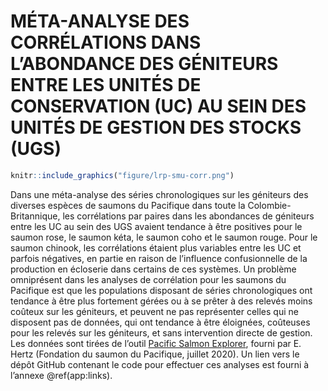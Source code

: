 # MÉTA-ANALYSE DES CORRÉLATIONS DANS L’ABONDANCE DES GÉNITEURS ENTRE LES UNITÉS DE CONSERVATION (UC) AU SEIN DES UNITÉS DE GESTION DES STOCKS (UGS) {#app:meta-analysis-appendix}



```r
knitr::include_graphics("figure/lrp-smu-corr.png")

```


Dans une méta-analyse des séries chronologiques sur les géniteurs des diverses espèces de saumons du Pacifique dans toute la Colombie-Britannique, les corrélations par paires dans les abondances de géniteurs entre les UC au sein des UGS avaient tendance à être positives pour le saumon rose, le saumon kéta, le saumon coho et le saumon rouge. Pour le saumon chinook, les corrélations étaient plus variables entre les UC et parfois négatives, en partie en raison de l’influence confusionnelle de la production en écloserie dans certains de ces systèmes. Un problème omniprésent dans les analyses de corrélation pour les saumons du Pacifique est que les populations disposant de séries chronologiques ont tendance à être plus fortement gérées ou à se prêter à des relevés moins coûteux sur les géniteurs, et peuvent ne pas représenter celles qui ne disposent pas de données, qui ont tendance à être éloignées, coûteuses pour les relevés sur les géniteurs, et sans intervention directe de gestion. Les données sont tirées de l’outil [Pacific Salmon Explorer](https://www.salmonexplorer.ca/), fourni par E. Hertz (Fondation du saumon du Pacifique, juillet 2020). Un lien vers le dépôt GitHub contenant le code pour effectuer ces analyses est fourni à l’annexe \@ref(app:links).
